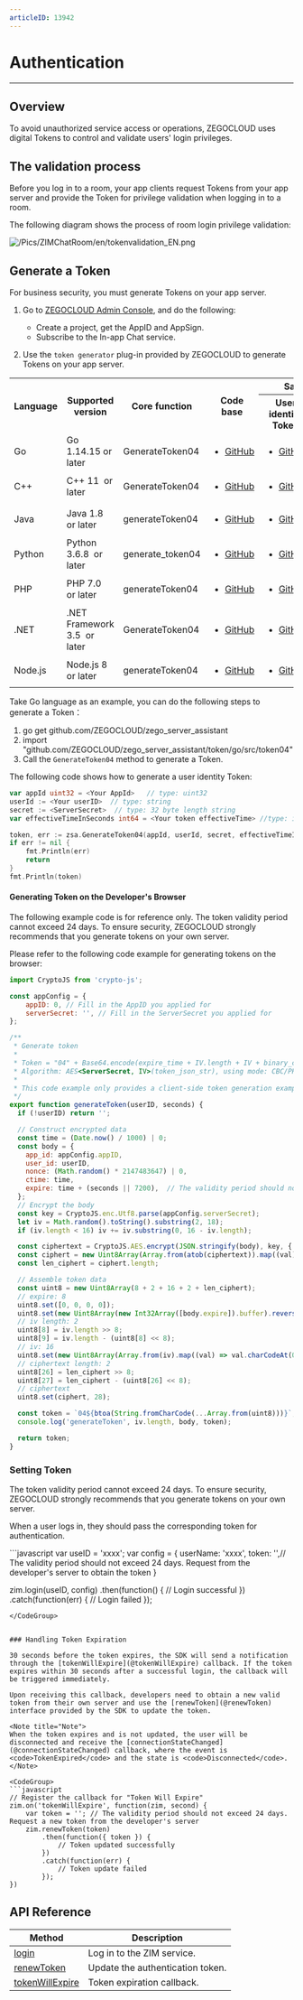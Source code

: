 ```yaml
---
articleID: 13942
---
```



# Authentication

- - -

## Overview

To avoid unauthorized service access or operations, ZEGOCLOUD uses digital Tokens to control and validate users' login privileges.



## The validation process


Before you log in to a room, your app clients request Tokens from your app server and provide the Token for privilege validation when logging in to a room.

The following diagram shows the process of room login privilege validation:

![/Pics/ZIMChatRoom/en/tokenvalidation_EN.png](https://storage.zego.im/sdk-doc/Pics/ZIMChatRoom/en/tokenvalidation_EN.png)



## Generate a Token

<Warning title="Warning">

For business security, you must generate Tokens on your app server.
</Warning>


1. Go to [ZEGOCLOUD Admin Console](https://console.zegocloud.com), and do the following:
    - Create a project, get the AppID and AppSign.
    - Subscribe to the In-app Chat service.

2. Use the `token generator` plug-in provided by ZEGOCLOUD to generate Tokens on your app server.


<table>

  <tbody><tr>
    <th rowspan="2">Language</th>
    <th rowspan="2">Supported version</th>
    <th rowspan="2">Core function</th>
    <th rowspan="2">Code base</th>
    <th colspan="2">Sample code</th>
  </tr>
  <tr>
    <th>User identity Token</th>
    <th>User privilege Token</th>
  </tr>
  <tr>
    <td>Go</td>
    <td>Go 1.14.15 or later</td>
    <td>GenerateToken04</td>
    <td><ul><li><a target="_blank" href="https://github.com/ZEGOCLOUD/zego_server_assistant/blob/master/token/go/src/token04">GitHub</a></li></ul></td>
    <td><ul><li><a target="_blank" href="https://github.com/ZEGOCLOUD/zego_server_assistant/blob/master/token/go/sample/sample.go">GitHub</a></li></ul></td>
    <td><ul><li><a target="_blank" href="https://github.com/ZEGOCLOUD/zego_server_assistant/blob/master/token/go/sample/sample-for-rtcroom.go">GitHub</a></li></ul></td>
  </tr>
  <tr>
    <td>C++</td>
    <td>C++ 11&nbsp; or later</td>
    <td>GenerateToken04</td>
    <td><ul><li><a target="_blank" href="https://github.com/ZEGOCLOUD/zego_server_assistant/blob/master/token/c%2B%2B">GitHub</a></li></ul></td>
    <td colspan="2"><ul><li><a target="_blank" href="https://github.com/ZEGOCLOUD/zego_server_assistant/blob/master/token/c%2B%2B/sample/demo/main.cc">GitHub</a></li></ul></td>
  </tr>
  <tr>
    <td>Java</td>
    <td>Java 1.8&nbsp; or later</td>
    <td>generateToken04</td>
    <td><ul><li><a target="_blank" href="https://github.com/ZEGOCLOUD/zego_server_assistant/blob/master/token/java/token04">GitHub</a></li></ul></td>
    <td><ul><li><a target="_blank" href="https://github.com/ZEGOCLOUD/zego_server_assistant/blob/master/token/java/token04/src/im/zego/serverassistant/sample/Token04SampleBase.java">GitHub</a></li></ul></td>
    <td><ul><li><a target="_blank" href="https://github.com/ZEGOCLOUD/zego_server_assistant/blob/master/token/java/token04/src/im/zego/serverassistant/sample/Token04SampleForRtcRoom.java">GitHub</a></li></ul></td>
  </tr>
  <tr>
    <td>Python</td>
    <td>Python 3.6.8&nbsp; or later</td>
    <td>generate_token04</td>
    <td><ul><li><a target="_blank" href="https://github.com/ZEGOCLOUD/zego_server_assistant/blob/master/token/python/token04">GitHub</a></li></ul></td>
    <td><ul><li><a target="_blank" href="https://github.com/ZEGOCLOUD/zego_server_assistant/blob/master/token/python/token04/test/base_sample.py">GitHub</a></li></ul></td>
    <td><ul><li><a target="_blank" href="https://github.com/ZEGOCLOUD/zego_server_assistant/blob/master/token/python/token04/test/rtcroom_sample.py">GitHub</a></li></ul></td>
  </tr>
  <tr>
    <td>PHP</td>
    <td>PHP 7.0&nbsp; or later</td>
    <td>generateToken04</td>
    <td><ul><li><a target="_blank" href="https://github.com/ZEGOCLOUD/zego_server_assistant/blob/master/token/php/token04">GitHub</a></li></ul></td>
    <td><ul><li><a target="_blank" href="https://github.com/ZEGOCLOUD/zego_server_assistant/blob/master/token/php/token04/test/test.php">GitHub</a></li></ul></td>
    <td><ul><li><a target="_blank" href="https://github.com/ZEGOCLOUD/zego_server_assistant/blob/master/token/php/token04/test/testForRtcRoom.php">GitHub</a></li></ul></td>
  </tr>
  <tr>
    <td>.NET</td>
    <td>.NET Framework 3.5&nbsp; or later</td>
    <td>GenerateToken04</td>
    <td><ul><li><a target="_blank" href="https://github.com/ZEGOCLOUD/zego_server_assistant/blob/master/token/.net">GitHub</a></li></ul></td>
    <td colspan="2"><ul><li><a target="_blank" href="https://github.com/ZEGOCLOUD/zego_server_assistant/blob/master/token/.net/demo/WindowsFormsApp1/Form1.cs">GitHub</a></li></ul></td>
  </tr>
  <tr>
    <td>Node.js</td>
    <td>Node.js 8&nbsp; or later</td>
    <td>generateToken04</td>
    <td><ul><li><a target="_blank" href="https://github.com/ZEGOCLOUD/zego_server_assistant/blob/master/token/nodejs">GitHub</a></li></ul></td>
    <td><ul><li><a target="_blank" href="https://github.com/ZEGOCLOUD/zego_server_assistant/blob/master/token/nodejs/sample/sample-base.js">GitHub</a></li></ul></td>
    <td><ul><li><a target="_blank" href="https://github.com/ZEGOCLOUD/zego_server_assistant/blob/master/token/nodejs/sample/sample-rtc-room.js">GitHub</a></li></ul></td>
  </tr>
</tbody></table>



Take Go language as an example, you can do the following steps to generate a Token：

1. go get github.com/ZEGOCLOUD/zego_server_assistant
2. import "github.com/ZEGOCLOUD/zego_server_assistant/token/go/src/token04"
3. Call the `GenerateToken04` method to generate a Token.

The following code shows how to generate a user identity Token:


```go
var appId uint32 = <Your AppId>   // type: uint32
userId := <Your userID>  // type: string
secret := <ServerSecret>  // type: 32 byte length string
var effectiveTimeInSeconds int64 = <Your token effectiveTime> //type: int64; unit: s

token, err := zsa.GenerateToken04(appId, userId, secret, effectiveTimeInSeconds)
if err != nil {
    fmt.Println(err)
    return
}
fmt.Println(token)
```


#### Generating Token on the Developer's Browser

<Warning title="Warning">

The following example code is for reference only. The token validity period cannot exceed 24 days. To ensure security, ZEGOCLOUD strongly recommends that you generate tokens on your own server.
</Warning>

Please refer to the following code example for generating tokens on the browser:

```javascript
import CryptoJS from 'crypto-js';

const appConfig = {
    appID: 0, // Fill in the AppID you applied for
    serverSecret: '', // Fill in the ServerSecret you applied for
};

/**
 * Generate token
 *
 * Token = "04" + Base64.encode(expire_time + IV.length + IV + binary_ciphertext.length + binary_ciphertext)
 * Algorithm: AES<ServerSecret, IV>(token_json_str), using mode: CBC/PKCS5Padding
 *
 * This code example only provides a client-side token generation example. Please make sure to generate tokens on your own server to avoid leaking your ServerSecret.
 */
export function generateToken(userID, seconds) {
  if (!userID) return '';

  // Construct encrypted data
  const time = (Date.now() / 1000) | 0;
  const body = {
    app_id: appConfig.appID,
    user_id: userID,
    nonce: (Math.random() * 2147483647) | 0,
    ctime: time,
    expire: time + (seconds || 7200),  // The validity period should not exceed 24 days
  };
  // Encrypt the body
  const key = CryptoJS.enc.Utf8.parse(appConfig.serverSecret);
  let iv = Math.random().toString().substring(2, 18);
  if (iv.length < 16) iv += iv.substring(0, 16 - iv.length);

  const ciphertext = CryptoJS.AES.encrypt(JSON.stringify(body), key, { iv: CryptoJS.enc.Utf8.parse(iv) }).toString();
  const ciphert = new Uint8Array(Array.from(atob(ciphertext)).map((val) => val.charCodeAt(0)));
  const len_ciphert = ciphert.length;

  // Assemble token data
  const uint8 = new Uint8Array(8 + 2 + 16 + 2 + len_ciphert);
  // expire: 8
  uint8.set([0, 0, 0, 0]);
  uint8.set(new Uint8Array(new Int32Array([body.expire]).buffer).reverse(), 4);
  // iv length: 2
  uint8[8] = iv.length >> 8;
  uint8[9] = iv.length - (uint8[8] << 8);
  // iv: 16
  uint8.set(new Uint8Array(Array.from(iv).map((val) => val.charCodeAt(0))), 10);
  // ciphertext length: 2
  uint8[26] = len_ciphert >> 8;
  uint8[27] = len_ciphert - (uint8[26] << 8);
  // ciphertext
  uint8.set(ciphert, 28);

  const token = `04${btoa(String.fromCharCode(...Array.from(uint8)))}`;
  console.log('generateToken', iv.length, body, token);

  return token;
}
```


### Setting Token 

<Warning title="Warning">

The token validity period cannot exceed 24 days. To ensure security, ZEGOCLOUD strongly recommends that you generate tokens on your own server.
</Warning>

When a user logs in, they should pass the corresponding token for authentication.

<CodeGroup>
```javascript
var useID = 'xxxx';
var config = {
    userName: 'xxxx',
    token: '',// The validity period should not exceed 24 days. Request from the developer's server to obtain the token
}

zim.login(useID, config)
    .then(function() {
        // Login successful
    })
    .catch(function(err) {
        // Login failed
    });
```
</CodeGroup>


### Handling Token Expiration

30 seconds before the token expires, the SDK will send a notification through the [tokenWillExpire](@tokenWillExpire) callback. If the token expires within 30 seconds after a successful login, the callback will be triggered immediately.

Upon receiving this callback, developers need to obtain a new valid token from their own server and use the [renewToken](@renewToken) interface provided by the SDK to update the token.

<Note title="Note">
When the token expires and is not updated, the user will be disconnected and receive the [connectionStateChanged](@connectionStateChanged) callback, where the event is <code>TokenExpired</code> and the state is <code>Disconnected</code>.
</Note>

<CodeGroup>
```javascript
// Register the callback for "Token Will Expire"
zim.on('tokenWillExpire', function(zim, second) {
    var token = ''; // The validity period should not exceed 24 days. Request a new token from the developer's server
    zim.renewToken(token)    
        .then(function({ token }) {
            // Token updated successfully
        })
        .catch(function(err) {
            // Token update failed
        });
})
```
</CodeGroup>

## API Reference

| Method | Description |
|-------|--------|
| [login](@login__2) | Log in to the ZIM service.  |
| [renewToken](@renewToken) | Update the authentication token. |
| [tokenWillExpire](@tokenWillExpire) | Token expiration callback. |
